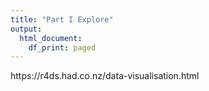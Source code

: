 ```yaml
---
title: "Part I Explore"
output:
  html_document:
    df_print: paged
---
```

https://r4ds.had.co.nz/data-visualisation.html